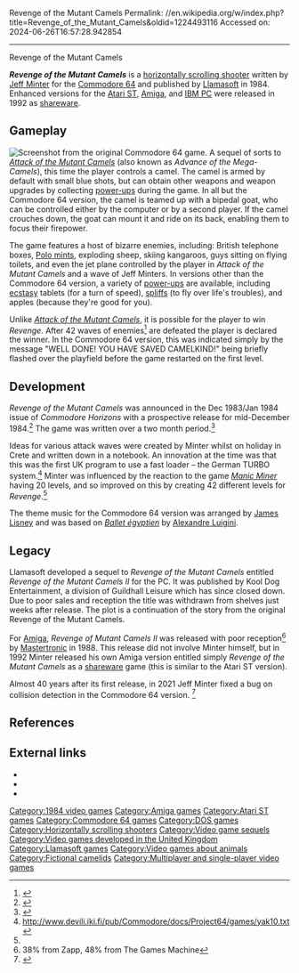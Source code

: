 Revenge of the Mutant Camels
Permalink: //en.wikipedia.org/w/index.php?title=Revenge_of_the_Mutant_Camels&oldid=1224493116
Accessed on: 2024-06-26T16:57:28.942854



------
Revenge of the Mutant Camels
{{Use dmy dates|date=June 2021}}
{{Infobox video game
| title = Revenge of the Mutant Camels
|image = Revenge of the Mutant Camels Coverart.png
|developer = [[Llamasoft]]
|publisher = [[Llamasoft]]
|designer = [[Jeff Minter]]
|engine = 
|released = {{plainlist|
*'''1984:''' C64
*'''1992:''' Amiga, ST, PC}}
|genre = [[Scrolling shooter]]
|modes = [[Single-player]], [[Two player]]
|platforms = [[Commodore 64]], [[Amiga]], [[Atari ST]], [[MS-DOS]]
}}

'''''Revenge of the Mutant Camels''''' is a [[Shoot 'em up#Scrolling shooters|horizontally scrolling shooter]] written by [[Jeff Minter]] for the [[Commodore 64]] and published by [[Llamasoft]] in 1984. Enhanced versions for the [[Atari ST]], [[Amiga]], and [[IBM PC]] were released in 1992 as [[shareware]].

==Gameplay==
[[File:Revenge of the Mutant Camels Screenshot.png|thumb|left|Screenshot from the original Commodore 64 game.]]
A sequel of sorts to ''[[Attack of the Mutant Camels]]'' (also known as ''Advance of the Mega-Camels''), this time the player controls a camel. The camel is armed by default with small blue shots, but can obtain other weapons and weapon upgrades by collecting [[power-up]]s during the game. In all but the Commodore 64 version, the camel is teamed up with a bipedal goat, who can be controlled either by the computer or by a second player. If the camel crouches down, the goat can mount it and ride on its back, enabling them to focus their firepower.

The game features a host of bizarre enemies, including: British telephone boxes, [[Polo (confectionery)|Polo mints]], exploding sheep, skiing kangaroos, guys sitting on flying toilets, and even the jet plane controlled by the player in ''Attack of the Mutant Camels'' and a wave of Jeff Minters. In versions other than the Commodore 64 version, a variety of [[power-up]]s are available, including [[ecstasy (drug)|ecstasy]] tablets (for a turn of speed), [[Joint (cannabis)|spliff]]s (to fly over life's troubles), and apples (because they're good for you).

Unlike ''[[Attack of the Mutant Camels]]'', it is possible for the player to win ''Revenge''. After 42 waves of enemies<ref name="gruntingox">{{cite web |url=http://www.medwaypvb.pwp.blueyonder.co.uk/gruntingoxfiles/Revenge%20of%20the%20Mutant%20Camels.htm |url-status=dead |archive-url=https://web.archive.org/web/20141219051613/http://www.medwaypvb.pwp.blueyonder.co.uk/gruntingoxfiles/Revenge%20of%20the%20Mutant%20Camels.htm |archive-date=19 December 2014 |title=Revenge of the Mutant Camels}}</ref> are defeated the player is declared the winner.  In the Commodore 64 version, this was indicated simply by the message "WELL DONE! YOU HAVE SAVED CAMELKIND!" being briefly flashed over the playfield before the game restarted on the first level.

==Development==
''Revenge of the Mutant Camels'' was announced in the Dec 1983/Jan 1984 issue of ''Commodore Horizons'' with a prospective release for mid-December 1984.<ref>{{cite journal|date=  December 1983 – January 1984|title=And now ... Revenge of the Mutant Camels|journal=Commodore Horizons|pages=9|publisher=Sunshine Books, Scot Press}}</ref> The game was written over a two month period.<ref>{{cite web | url=https://archive.org/details/your-computer-magazine-1984-03/page/n56/mode/1up?view=theater | title=Your Computer Magazine (March 1984) | date=March 1984 }}</ref>

Ideas for various attack waves were created by Minter whilst on holiday in Crete and written down in a notebook. An innovation at the time was that this was the first UK program to use a fast loader – the German TURBO system.<ref>http://www.devili.iki.fi/pub/Commodore/docs/Project64/games/yak10.txt {{Bare URL plain text|date=March 2022}}</ref>  Minter was influenced by the reaction to the game ''[[Manic Miner]]'' having 20 levels, and so improved on this by creating 42 different levels for ''Revenge''.<ref name="gruntingox"/>

The theme music for the Commodore 64 version was arranged by [[James Lisney]] and was based on ''[[Ballet égyptien]]'' by [[Alexandre Luigini]].{{citation needed|date=October 2017}}

==Legacy==
{{Confusing|section|date=May 2019}}

Llamasoft developed a sequel to ''Revenge of the Mutant Camels'' entitled ''Revenge of the Mutant Camels II'' for the PC. It was published by Kool Dog Entertainment, a division of Guildhall Leisure which has since closed down. Due to poor sales and reception the title was withdrawn from shelves just weeks after release.{{citation needed|date=June 2012}} The plot is a continuation of the story from the original Revenge of the Mutant Camels.

For [[Amiga]], ''Revenge of Mutant Camels II'' was released with poor reception<ref>38% from Zapp, 48% from The Games Machine</ref> by [[Mastertronic]] in 1988. This release did not involve Minter himself, but in 1992 Minter released his own Amiga version entitled simply ''Revenge of the Mutant Camels'' as a [[shareware]] game (this is similar to the Atari ST version).

Almost 40 years after its first release, in 2021 Jeff Minter fixed a bug on collision detection in the Commodore 64 version.
<ref>{{Cite tweet|user=llamasoft_ox|number=1393933353670397960|title=Revenge of the Mutant Camels Commodore 64 bugfix}}</ref>

==References==
{{reflist}}

==External links==
*{{lemon64 game|id=2133|name=Revenge of the Mutant Camels}}
*{{atarimania|id=10392}}
*{{abime|id=487}}

{{Jeff Minter}}

[[Category:1984 video games]]
[[Category:Amiga games]]
[[Category:Atari ST games]]
[[Category:Commodore 64 games]]
[[Category:DOS games]]
[[Category:Horizontally scrolling shooters]]
[[Category:Video game sequels]]
[[Category:Video games developed in the United Kingdom]]
[[Category:Llamasoft games]]
[[Category:Video games about animals]]
[[Category:Fictional camelids]]
[[Category:Multiplayer and single-player video games]]